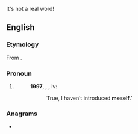 It's not a real word!

==English==

===Etymology===
From {{affix|en|me|-self}}.

===Pronoun===
{{en-pron}}

# {{lb|en|slang|or|dialectal|UK}} {{alternative form of|myself|lang=en}}
#: '''1997''', {{w|J.K. Rowling}}, ''{{w|Harry Potter and the Philosopher's Stone}}'', iv:
#:: ‘True, I haven’t introduced '''meself'''.’

===Anagrams===
* {{anagrams|en|a=eeflms|emself|flemes}}
